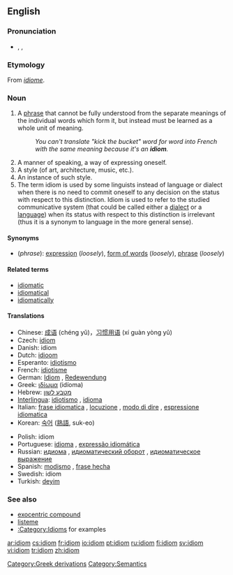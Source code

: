 {{see|Idiom}}
{{wikipedia}}
==English==

===Pronunciation===
*{{AHD|ĭd'ē-əm}}, {{IPA|/ˈɪdɪəm/}}, {{SAMPA|/"IdI@m/}}

===Etymology===
From {{MF.}} ''[[idiome]]''.

===Noun===
{{en-noun}}

# A [[phrase]] that cannot be fully understood from the separate meanings of the individual words which form it, but instead must be learned as a whole unit of meaning.
#: ''You can't translate "kick the bucket" word for word into French with the same meaning because it's an '''idiom'''.''
# A manner of speaking, a way of expressing oneself.
# A style (of art, architecture, music, etc.).
# An instance of such style.
# The term idiom is used by some linguists instead of language or dialect when there is no need to commit oneself to any decision on the status with respect to this distinction. Idiom is used to refer to the studied communicative system (that could be called either a [[dialect]] or a [[language]]) when its status with respect to this distinction is irrelevant (thus it is a synonym to language in the more general sense).

====Synonyms====
*(''phrase''): [[expression]] (''loosely''), [[form of words]] (''loosely''), [[phrase]] (''loosely'')

====Related terms====
*[[idiomatic]]
*[[idiomatical]]
*[[idiomatically]]

====Translations====
{{trans-top|phrase that cannot be understood from its component words}}
*Chinese: [[成语]] (chéng yǔ)，[[习惯用语]] (xí guàn yòng yǔ)
*Czech: [[#Czech|idiom]] {{m}}
*Danish: idiom
*Dutch: [[idioom]] {{n}}
*Esperanto: [[idiotismo]]
*French: [[idiotisme]] {{m}}<!--these translate "phrase", "expression" rather than "idiom": [[locution]] {{f}}, [[expression#French|expression]] {{f}}-->
*German: [[Idiom]] {{n}}, [[Redewendung]] {{f}}
*Greek: [[ιδίωμα]] (idíoma) {{n}}
*Hebrew: [[מטבע לשון]]
*[[Interlingua]]: [[idiotismo]]<!--this translates "phrase", "expression" rather than "idiom": [[expression#Interlingua|expression]]-->, [[idioma]]
*Italian: [[frase idiomatica]] {{f}}, [[locuzione]] {{f}}, [[modo di dire]] {{m}}, [[espressione idiomatica]] {{f}}
*Korean: [[숙어]] ([[熟語]], suk-eo)
{{trans-mid}}
*Polish: idiom {{m}}
*Portuguese: [[idioma]] {{m}}, [[expressão idiomática]] {{f}}
*Russian: [[идиома]] {{f}}, [[идиоматический оборот]] {{m}}, [[идиоматическое выражение]] {{n}}
*Spanish: [[modismo]] {{m}}, [[frase hecha]] {{f}}
*Swedish: idiom
*Turkish: [[deyim]]
{{trans-bottom}}

{{trans-top|manner of speaking}}
{{trans-mid}}
{{trans-bottom}}

{{trans-top|style of art, etc}}
{{trans-mid}}
{{trans-bottom}}

{{trans-top|instance of such style}}
{{trans-mid}}
{{trans-bottom}}

{{trans-top|specific property of any language}}
{{trans-mid}}
{{trans-bottom}}

===See also===
*[[exocentric compound]]
*[[listeme]]
*[[:Category:Idioms]] for examples

[[Category:Greek derivations]]
[[Category:Semantics]]

[[ar:idiom]]
[[cs:idiom]]
[[fr:idiom]]
[[io:idiom]]
[[pt:idiom]]
[[ru:idiom]]
[[fi:idiom]]
[[sv:idiom]]
[[vi:idiom]]
[[tr:idiom]]
[[zh:idiom]]